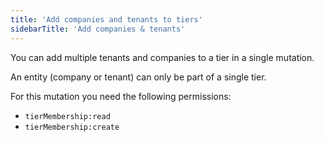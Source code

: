 ```yaml
---
title: 'Add companies and tenants to tiers'
sidebarTitle: 'Add companies & tenants'
---
```


You can add multiple tenants and companies to a tier in a single mutation.

An entity (company or tenant) can only be part of a single tier.

For this mutation you need the following permissions:

- `tierMembership:read`
- `tierMembership:create`

<Tabs>
  <Tab title="Typescript SDK">
    <Snippet file="typescript-sdk/add-members-to-tier.mdx" />
  </Tab>
  <Tab title="GraphQL">
    <Snippet file="graphql/add-members-to-tier.mdx" />
  </Tab>
</Tabs>
